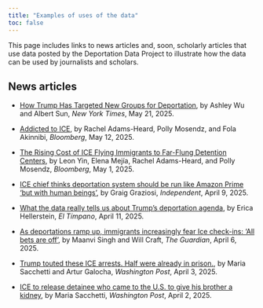 ```yaml
---
title: "Examples of uses of the data"
toc: false
---
```


This page includes links to news articles and, soon, scholarly articles that use data posted by the Deportation Data Project to illustrate how the data can be used by journalists and scholars.

## News articles

- [How Trump Has Targeted New Groups for Deportation](https://www.nytimes.com/interactive/2025/05/21/us/trump-immigration-policy.html), by Ashley Wu and Albert Sun, *New York Times*, May 21, 2025.

- [Addicted to ICE](https://www.bloomberg.com/features/2025-addicted-to-ice-immigrant-detention-centers/?embedded-checkout=true), by Rachel Adams-Heard, Polly Mosendz, and Fola Akinnibi, *Bloomberg*, May 12, 2025.

- [The Rising Cost of ICE Flying Immigrants to Far-Flung Detention Centers](https://www.bloomberg.com/graphics/2025-trump-ice-immigrant-move-costs-taxpayers/?accessToken=eyJhbGciOiJIUzI1NiIsInR5cCI6IkpXVCJ9.eyJzb3VyY2UiOiJTdWJzY3JpYmVyR2lmdGVkQXJ0aWNsZSIsImlhdCI6MTc0NjEwNzg1NiwiZXhwIjoxNzQ2NzEyNjU2LCJhcnRpY2xlSWQiOiJTVktYOFNEV1gyUFMwMCIsImJjb25uZWN0SWQiOiJCNTIwMUQ0RjVFMzM0QTNEOEE4QjdDNTBCMkYzNjU4NCJ9.OUyF_xSj6c6TmS_xkDgaDD9zVc0U3_XkmsGyqoyPHjM&leadSource=uverify%20wall), by Leon Yin, Elena Mejía, Rachel Adams-Heard, and Polly Mosendz, *Bloomberg*, May 1, 2025.

- [ICE chief thinks deportation system should be run like Amazon Prime 'but with human beings'](https://www.independent.co.uk/news/world/americas/us-politics/ice-deportations-amazon-prime-b2730464.html), by Graig Graziosi, *Independent*, April 9, 2025. 

- [What the data really tells us about Trump’s deportation agenda](https://www.eltimpano.org/newsletter/what-the-data-really-tells-us-about-trumps-deportation-agenda), by Erica Hellerstein, *El Tímpano*, April 11, 2025.

- [As deportations ramp up, immigrants increasingly fear Ice check-ins: ‘All bets are off’](https://www.theguardian.com/us-news/2025/apr/06/deportations-immigrants-ice-trump), by Maanvi Singh and Will Craft, *The Guardian*, April 6, 2025.

- [Trump touted these ICE arrests. Half were already in prison.](https://www.washingtonpost.com/immigration/interactive/2025/trump-ice-arrests-prison-immigrants/), by Maria Sacchetti and Artur Galocha, *Washington Post*, April 3, 2025.

- [ICE to release detainee who came to the U.S. to give his brother a kidney](https://www.washingtonpost.com/nation/2025/04/02/ice-arrests-venezuelan-kidney-donor/), by Maria Sacchetti, *Washington Post*, April 2, 2025.





